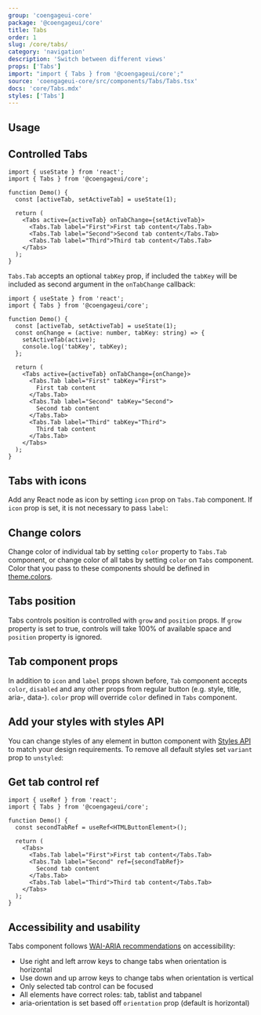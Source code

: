 ```yaml
---
group: 'coengageui-core'
package: '@coengageui/core'
title: Tabs
order: 1
slug: /core/tabs/
category: 'navigation'
description: 'Switch between different views'
props: ['Tabs']
import: "import { Tabs } from '@coengageui/core';"
source: 'coengageui-core/src/components/Tabs/Tabs.tsx'
docs: 'core/Tabs.mdx'
styles: ['Tabs']
---
```



## Usage

<Demo data={TabsDemos.colorsConfigurator} />

## Controlled Tabs

```tsx
import { useState } from 'react';
import { Tabs } from '@coengageui/core';

function Demo() {
  const [activeTab, setActiveTab] = useState(1);

  return (
    <Tabs active={activeTab} onTabChange={setActiveTab}>
      <Tabs.Tab label="First">First tab content</Tabs.Tab>
      <Tabs.Tab label="Second">Second tab content</Tabs.Tab>
      <Tabs.Tab label="Third">Third tab content</Tabs.Tab>
    </Tabs>
  );
}
```

`Tabs.Tab` accepts an optional `tabKey` prop, if included the `tabKey` will be included as second argument in the `onTabChange` callback:

```tsx
import { useState } from 'react';
import { Tabs } from '@coengageui/core';

function Demo() {
  const [activeTab, setActiveTab] = useState(1);
  const onChange = (active: number, tabKey: string) => {
    setActiveTab(active);
    console.log('tabKey', tabKey);
  };

  return (
    <Tabs active={activeTab} onTabChange={onChange}>
      <Tabs.Tab label="First" tabKey="First">
        First tab content
      </Tabs.Tab>
      <Tabs.Tab label="Second" tabKey="Second">
        Second tab content
      </Tabs.Tab>
      <Tabs.Tab label="Third" tabKey="Third">
        Third tab content
      </Tabs.Tab>
    </Tabs>
  );
}
```

## Tabs with icons

Add any React node as icon by setting `icon` prop on `Tabs.Tab` component.
If `icon` prop is set, it is not necessary to pass `label`:

<Demo data={TabsDemos.icons} />

## Change colors

Change color of individual tab by setting `color` property to `Tabs.Tab` component,
or change color of all tabs by setting `color` on `Tabs` component.
Color that you pass to these components should be defined in [theme.colors](/theming/extend-theme/#default-colors).

<Demo data={TabsDemos.colors} />

## Tabs position

Tabs controls position is controlled with `grow` and `position` props.
If `grow` property is set to true, controls will take 100% of available space
and `position` property is ignored.

<Demo data={TabsDemos.positionConfigurator} />

## Tab component props

In addition to `icon` and `label` props shown before,
`Tab` component accepts `color`, `disabled` and any other props from regular button (e.g. style, title, aria-, data-).
`color` prop will override `color` defined in `Tabs` component.

<Demo data={TabsDemos.tabProps} />

## Add your styles with styles API

You can change styles of any element in button component with [Styles API](/theming/styles-api/) to match your design requirements.
To remove all default styles set `variant` prop to `unstyled`:

<Demo data={TabsDemos.stylesApi} />

## Get tab control ref

```tsx
import { useRef } from 'react';
import { Tabs } from '@coengageui/core';

function Demo() {
  const secondTabRef = useRef<HTMLButtonElement>();

  return (
    <Tabs>
      <Tabs.Tab label="First">First tab content</Tabs.Tab>
      <Tabs.Tab label="Second" ref={secondTabRef}>
        Second tab content
      </Tabs.Tab>
      <Tabs.Tab label="Third">Third tab content</Tabs.Tab>
    </Tabs>
  );
}
```

## Accessibility and usability

Tabs component follows [WAI-ARIA recommendations](https://www.w3.org/TR/wai-aria-practices/examples/tabs/tabs-2/tabs.html) on accessibility:

- Use right and left arrow keys to change tabs when orientation is horizontal
- Use down and up arrow keys to change tabs when orientation is vertical
- Only selected tab control can be focused
- All elements have correct roles: tab, tablist and tabpanel
- aria-orientation is set based off `orientation` prop (default is horizontal)

